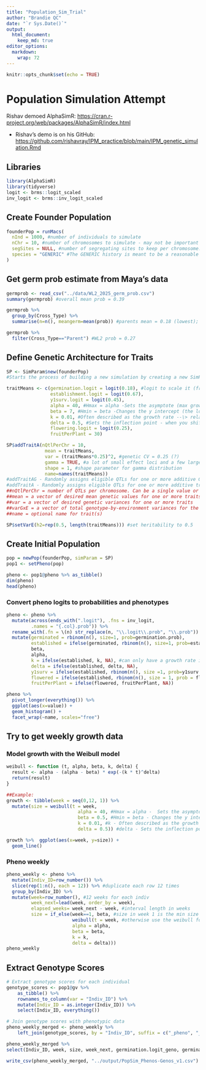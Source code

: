 ```yaml
---
title: "Population_Sim_Trial"
author: "Brandie QC"
date: "`r Sys.Date()`"
output: 
  html_document: 
    keep_md: true
editor_options: 
  markdown: 
    wrap: 72
---
```


```r
knitr::opts_chunk$set(echo = TRUE)
```

# Population Simulation Attempt

Rishav demoed AlphaSimR:
<https://cran.r-project.org/web/packages/AlphaSimR/index.html>

-   Rishav's demo is on his GitHub:
    <https://github.com/rishavray/IPM_practice/blob/main/IPM_genetic_simulation.Rmd>

## Libraries

```r
library(AlphaSimR)
library(tidyverse)
logit <- brms::logit_scaled
inv_logit <- brms::inv_logit_scaled
```

## Create Founder Population

```r
founderPop = runMacs(
  nInd = 1000, #number of individuals to simulate 
  nChr = 10, #number of chromosomes to simulate - may not be important to match to Streps' 14
  segSites = NULL, #number of segregating sites to keep per chromosome.
  species = "GENERIC" #The GENERIC history is meant to be a reasonable all-purpose choice. It runs quickly and models a population with an effective populations size that has gone through several historic bottlenecks.
)
```

## Get germ prob estimate from Maya's data
```r
germprob <- read_csv("../data/WL2_2025_germ_prob.csv")
summary(germprob) #overall mean prob = 0.39

germprob %>% 
  group_by(Cross_Type) %>% 
  summarise(n=n(), meangerm=mean(prob)) #parents mean = 0.18 (lowest); F2s = highest 0.47

germprob %>% 
  filter(Cross_Type=="Parent") #WL2 prob = 0.27
```

## Define Genetic Architecture for Traits
```r
SP <- SimParam$new(founderPop)
#Starts the process of building a new simulation by creating a new SimParam object and assigning a founder population to the class.

traitMeans <- c(germination.logit = logit(0.18), #logit to scale it (from gene --> trait); used avg for all parents from Maya's data 
                establishment.logit = logit(0.67),
                y1surv.logit = logit(0.45),
                alpha = 40, #Hmax = alpha -Sets the asymptote (max growth) for the Weibull model 
                beta = 7, #Hmin = beta -Changes the y intercept (the lower limit) for the Weibull model- recruit size?
                k = 0.01, #Often described as the growth rate --\> related to the slope of the line for the Weibull model 
                delta = 0.5, #Sets the inflection point - when you shift b/t concave to convex for the Weibull model 
                flowering.logit = logit(0.25),
                fruitPerPlant = 30)

SP$addTraitA(nQtlPerChr = 10, 
              mean = traitMeans, 
              var = (traitMeans*0.25)^2, #genetic CV = 0.25 (?)
              gamma = TRUE, #a lot of small effect loci and a few large effect loci 
              shape = 1, #shape parameter for gamma distribution 
              name=names(traitMeans))
#addTraitAG - Randomly assigns eligible QTLs for one or more additive GxE traits. If simulating more than one trait, all traits will be pleiotropic with correlated effects.
#addTraitA - Randomly assigns eligible QTLs for one or more additive traits. If simulating more than one trait, all traits will be pleiotropic with correlated additive effects. (we will keep it simple for now)
##nQtlPerChr = number of QTLs per chromosome. Can be a single value or nChr values.
##mean = a vector of desired mean genetic values for one or more traits
##var = a vector of desired genetic variances for one or more traits
##varGxE = a vector of total genotype-by-environment variances for the traits
##name = optional name for trait(s)

SP$setVarE(h2=rep(0.5, length(traitMeans))) #set heritability to 0.5 
```

## Create Initial Population

```r
pop = newPop(founderPop, simParam = SP)
pop1 <- setPheno(pop)
```

```r
pheno <- pop1@pheno %>% as_tibble()
dim(pheno)
head(pheno)
```

### Convert pheno logits to probabilities and phenotypes
```r
pheno <- pheno %>%
  mutate(across(ends_with(".logit"), .fns = inv_logit, 
         .names = "{.col}.prob")) %>%
  rename_with(.fn = \(n) str_replace(n, "\\.logit\\.prob", "\\.prob")) %>%
  mutate(germinated = rbinom(n(), size=1, prob=germination.prob),
         established = ifelse(germinated, rbinom(n(), size=1, prob=establishment.prob), NA),
         beta, 
         alpha, 
         k = ifelse(established, k, NA), #can only have a growth rate if you establish
         delta = ifelse(established, delta, NA),
         y1surv = ifelse(established, rbinom(n(), size =1, prob=y1surv.prob), NA),
         flowered = ifelse(established, rbinom(n(), size = 1, prob = flowering.prob), NA),
         fruitPerPlant = ifelse(flowered, fruitPerPlant, NA))
```

```r
pheno %>%
  pivot_longer(everything()) %>%
  ggplot(aes(x=value)) +
  geom_histogram() +
  facet_wrap(~name, scales="free")
```

## Try to get weekly growth data

### Model growth with the Weibull model

```r
weibull <- function (t, alpha, beta, k, delta) {
  result <- alpha - (alpha - beta) * exp(-(k * t)^delta)
  return(result)
}

##Example:
growth <- tibble(week = seq(0,12, 1)) %>%
  mutate(size = weibull(t = week,
                          alpha = 40, #Hmax = alpha -  Sets the asymptote (max growth)
                          beta = 0.5, #Hmin = beta - Changes the y intercept (the lower limit)
                          k = 0.01, #k - Often described as the growth rate --\> related to the slope of the line
                          delta = 0.5)) #delta - Sets the inflection point - when you shift b/t concave to convex

growth %>%  ggplot(aes(x=week, y=size)) +
  geom_line()
```

### Pheno weekly
```r
pheno_weekly <- pheno %>% 
  mutate(Indiv_ID=row_number()) %>% 
  slice(rep(1:n(), each = 12)) %>% #duplicate each row 12 times 
  group_by(Indiv_ID) %>% 
  mutate(week=row_number(), #12 weeks for each indiv
         week_next=lead(week, order_by = week), 
         elapsed_weeks= week_next - week, #interval length in weeks
         size = if_else(week==1, beta, #size in week 1 is the min size (beta)
                        weibull(t = week, #otherwise use the weibull formula to calculate size
                        alpha = alpha,
                        beta = beta,
                        k = k, 
                        delta = delta)))
pheno_weekly
```

## Extract Genotype Scores
```r
# Extract genotype scores for each individual
genotype_scores <- pop1@gv %>%
    as_tibble() %>%
    rownames_to_column(var = "Indiv_ID") %>%
    mutate(Indiv_ID = as.integer(Indiv_ID)) %>%
    select(Indiv_ID, everything())

# Join genotype scores with phenotypic data
pheno_weekly_merged <- pheno_weekly %>%
    left_join(genotype_scores, by = "Indiv_ID", suffix = c("_pheno", "_geno"))

pheno_weekly_merged %>% 
select(Indiv_ID, week, size, week_next, germination.logit_geno, germination.logit_pheno)

write_csv(pheno_weekly_merged, "../output/PopSim_Phenos-Genos_v1.csv")
```

